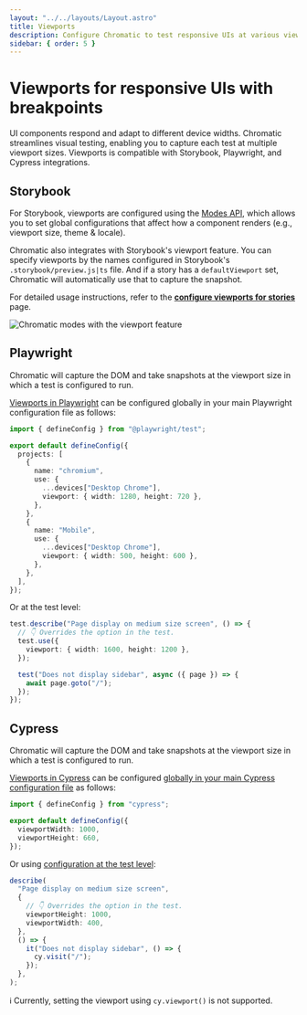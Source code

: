 ```yaml
---
layout: "../../layouts/Layout.astro"
title: Viewports
description: Configure Chromatic to test responsive UIs at various viewports and breakpoints.
sidebar: { order: 5 }
---
```


# Viewports for responsive UIs with breakpoints

UI components respond and adapt to different device widths. Chromatic streamlines visual testing, enabling you to capture each test at multiple viewport sizes. Viewports is compatible with Storybook, Playwright, and Cypress integrations.

## Storybook

For Storybook, viewports are configured using the [Modes API](/docs/modes), which allows you to set global configurations that affect how a component renders (e.g., viewport size, theme & locale).

Chromatic also integrates with Storybook's viewport feature. You can specify viewports by the names configured in Storybook's `.storybook/preview.js|ts` file. And if a story has a `defaultViewport` set, Chromatic will automatically use that to capture the snapshot.

For detailed usage instructions, refer to the [**configure viewports for stories**](/docs/modes/viewports) page.

![Chromatic modes with the viewport feature](../../images/addon-viewports.png)

## Playwright

Chromatic will capture the DOM and take snapshots at the viewport size in which a test is configured to run.

[Viewports in Playwright](https://playwright.dev/docs/emulation#viewport) can be configured globally in your main Playwright configuration file as follows:

```ts title="playwright.config.js|ts"
import { defineConfig } from "@playwright/test";

export default defineConfig({
  projects: [
    {
      name: "chromium",
      use: {
        ...devices["Desktop Chrome"],
        viewport: { width: 1280, height: 720 },
      },
    },
    {
      name: "Mobile",
      use: {
        ...devices["Desktop Chrome"],
        viewport: { width: 500, height: 600 },
      },
    },
  ],
});
```

Or at the test level:

```ts title="Viewports.spec.js|ts"
test.describe("Page display on medium size screen", () => {
  // 👇 Overrides the option in the test.
  test.use({
    viewport: { width: 1600, height: 1200 },
  });

  test("Does not display sidebar", async ({ page }) => {
    await page.goto("/");
  });
});
```

## Cypress

Chromatic will capture the DOM and take snapshots at the viewport size in which a test is configured to run.

[Viewports in Cypress](https://docs.cypress.io/api/commands/viewport) can be configured [globally in your main Cypress configuration file](https://docs.cypress.io/api/commands/viewport#Default-sizing) as follows:

```ts title="cypress.config.js|ts"
import { defineConfig } from "cypress";

export default defineConfig({
  viewportWidth: 1000,
  viewportHeight: 660,
});
```

Or using [configuration at the test level](https://docs.cypress.io/api/commands/viewport#Set-viewport-in-the-test-configuration):

```ts title="cypress/e2e/Viewports.cy.js|ts"
describe(
  "Page display on medium size screen",
  {
    // 👇 Overrides the option in the test.
    viewportHeight: 1000,
    viewportWidth: 400,
  },
  () => {
    it("Does not display sidebar", () => {
      cy.visit("/");
    });
  },
);
```

<div class="aside">

ℹ️ Currently, setting the viewport using `cy.viewport()` is not supported.

</div>
